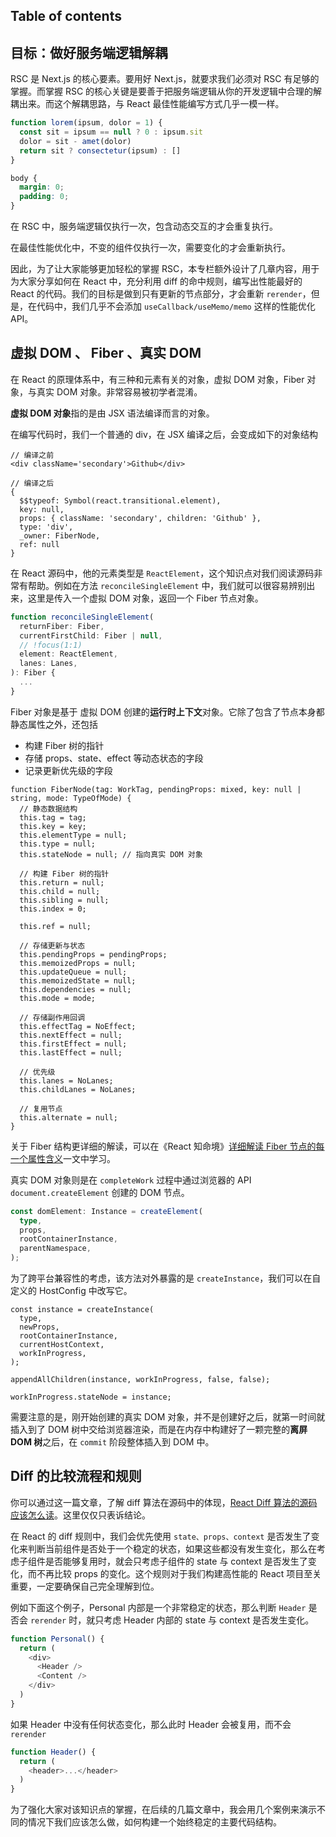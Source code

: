 
## Table of contents

## 目标：做好服务端逻辑解耦

RSC 是 Next.js 的核心要素。要用好 Next.js，就要求我们必须对 RSC 有足够的掌握。而掌握 RSC 的核心关键是要善于把服务端逻辑从你的开发逻辑中合理的解耦出来。而这个解耦思路，与 React 最佳性能编写方式几乎一模一样。

<CodeTabs>

```js !!tabs main.js -c
function lorem(ipsum, dolor = 1) {
  const sit = ipsum == null ? 0 : ipsum.sit
  dolor = sit - amet(dolor)
  return sit ? consectetur(ipsum) : []
}
```

```css !!tabs styles.css
body {
  margin: 0;
  padding: 0;
}
```

</CodeTabs>

在 RSC 中，服务端逻辑仅执行一次，包含动态交互的才会重复执行。

在最佳性能优化中，不变的组件仅执行一次，需要变化的才会重新执行。

因此，为了让大家能够更加轻松的掌握 RSC，本专栏额外设计了几章内容，用于为大家分享如何在 React 中，充分利用 diff 的命中规则，编写出性能最好的 React 的代码。我们的目标是做到只有更新的节点部分，才会重新 `rerender`，但是，在代码中，我们几乎不会添加 `useCallback/useMemo/memo` 这样的性能优化 API。

## 虚拟 DOM 、 Fiber 、真实 DOM

在 React 的原理体系中，有三种和元素有关的对象，虚拟 DOM 对象，Fiber 对象，与真实 DOM 对象。非常容易被初学者混淆。

**虚拟 DOM 对象**指的是由 JSX 语法编译而言的对象。

在编写代码时，我们一个普通的 div，在 JSX 编译之后，会变成如下的对象结构

```tsx helox.tsx -c
// 编译之前
<div className='secondary'>Github</div>

// 编译之后
{
  $$typeof: Symbol(react.transitional.element),
  key: null,
  props: { className: 'secondary', children: 'Github' },
  type: 'div',
  _owner: FiberNode,
  ref: null
}
```

在 React 源码中，他的元素类型是 `ReactElement`，这个知识点对我们阅读源码非常有帮助。例如在方法 `reconcileSingleElement` 中，我们就可以很容易辨别出来，这里是传入一个虚拟 DOM 对象，返回一个 Fiber 节点对象。

```jsx ReactChildFiber.js
function reconcileSingleElement(
  returnFiber: Fiber,
  currentFirstChild: Fiber | null,
  // !focus(1:1)
  element: ReactElement,
  lanes: Lanes,
): Fiber {
  ...
}
```

Fiber 对象是基于 虚拟 DOM 创建的**运行时上下文**对象。它除了包含了节点本身都静态属性之外，还包括

+ 构建 Fiber 树的指针
+ 存储 props、state、effect 等动态状态的字段
+ 记录更新优先级的字段

```tsx
function FiberNode(tag: WorkTag, pendingProps: mixed, key: null | string, mode: TypeOfMode) {
  // 静态数据结构
  this.tag = tag;
  this.key = key;
  this.elementType = null;
  this.type = null;
  this.stateNode = null; // 指向真实 DOM 对象

  // 构建 Fiber 树的指针
  this.return = null;
  this.child = null;
  this.sibling = null;
  this.index = 0;

  this.ref = null;

  // 存储更新与状态
  this.pendingProps = pendingProps;
  this.memoizedProps = null;
  this.updateQueue = null;
  this.memoizedState = null;
  this.dependencies = null;
  this.mode = mode;

  // 存储副作用回调
  this.effectTag = NoEffect;
  this.nextEffect = null;
  this.firstEffect = null;
  this.lastEffect = null;

  // 优先级
  this.lanes = NoLanes;
  this.childLanes = NoLanes;

  // 复用节点
  this.alternate = null;
}
```

关于 Fiber 结构更详细的解读，可以在《React 知命境》[详细解读 Fiber 节点的每一个属性含义](https://mp.weixin.qq.com/s/4bSZVcm1Gcq9y6tB8uhc7A)一文中学习。

真实 DOM 对象则是在 `completeWork` 过程中通过浏览器的 API `document.createElement` 创建的 DOM 节点。

```ts ReactDOMHostConfig.js
const domElement: Instance = createElement(
  type,
  props,
  rootContainerInstance,
  parentNamespace,
);
```

为了跨平台兼容性的考虑，该方法对外暴露的是 `createInstance`，我们可以在自定义的 HostConfig 中改写它。

```tsx ReactFiberCompleteWork.js
const instance = createInstance(
  type,
  newProps,
  rootContainerInstance,
  currentHostContext,
  workInProgress,
);

appendAllChildren(instance, workInProgress, false, false);

workInProgress.stateNode = instance;
```

需要注意的是，刚开始创建的真实 DOM 对象，并不是创建好之后，就第一时间就插入到了 DOM 树中交给浏览器渲染，而是在内存中构建好了一颗完整的**离屏DOM 树**之后，在 `commit` 阶段整体插入到 DOM 中。


## Diff 的比较流程和规则

你可以通过这一篇文章，了解 diff 算法在源码中的体现，[React Diff 算法的源码应该怎么读](https://mp.weixin.qq.com/s/LSdQ9Ahr63sSijEqcup5CQ)。这里仅仅只表诉结论。

在 React 的 diff 规则中，我们会优先使用 `state、props、context` 是否发生了变化来判断当前组件是否处于一个稳定的状态，如果这些都没有发生变化，那么在考虑子组件是否能够复用时，就会只考虑子组件的 state 与 context 是否发生了变化，而不再比较 props 的变化。这个规则对于我们构建高性能的 React 项目至关重要，一定要确保自己完全理解到位。

例如下面这个例子，Personal 内部是一个非常稳定的状态，那么判断 `Header` 是否会 `rerender` 时，就只考虑 Header 内部的 state 与 context 是否发生变化。

```js
function Personal() {
  return (
    <div>
      <Header />
      <Content />
    </div>
  )
}
```

如果 Header 中没有任何状态变化，那么此时 Header 会被复用，而不会 `rerender`

```js
function Header() {
  return (
    <header>...</header>
  )
}
```

为了强化大家对该知识点的掌握，在后续的几篇文章中，我会用几个案例来演示不同的情况下我们应该怎么做，如何构建一个始终稳定的主要代码结构。


